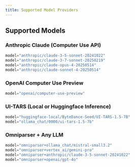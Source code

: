 ```yaml
---
title: Supported Model Providers
---
```


## Supported Models

### Anthropic Claude (Computer Use API)
```python
model="anthropic/claude-3-5-sonnet-20241022"
model="anthropic/claude-3-7-sonnet-20250219"
model="anthropic/claude-opus-4-20250514"
model="anthropic/claude-sonnet-4-20250514"
```

### OpenAI Computer Use Preview
```python
model="openai/computer-use-preview"
```

### UI-TARS (Local or Huggingface Inference)
```python
model="huggingface-local/ByteDance-Seed/UI-TARS-1.5-7B"
model="ollama_chat/0000/ui-tars-1.5-7b"
```

### Omniparser + Any LLM
```python
model="omniparser+ollama_chat/mistral-small3.2"
model="omniparser+vertex_ai/gemini-pro"
model="omniparser+anthropic/claude-3-5-sonnet-20241022"
model="omniparser+openai/gpt-4o"
```